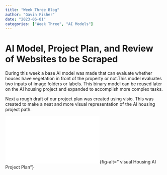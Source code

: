 ```yaml
---
title: "Week Three Blog"
author: "Gavin Fisher"
date: "2023-06-01"
categories: ["Week Three", "AI Models"]
---
```


# AI Model, Project Plan, and Review of Websites to be Scraped

During this week a base AI model was made that can evaluate whether houses have vegetation in front of the property or not.This model evaluates two inputs of image folders or labels. This binary model can be reused later on the AI housing project and expanded to accomplish more complex tasks.


Next a rough draft of our project plan was created using visio. This was created to make a neat and more visual representation of the AI housing project path.


![Housing AI Project Plan](DSPG project plan updated 2.pdf "Housing AI Project Plan"){fig-alt=" visual Housing AI Project Plan"}





